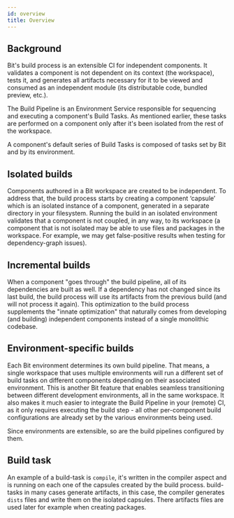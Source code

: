 ```yaml
---
id: overview
title: Overview
---
```


## Background

Bit's build process is an extensible CI for independent components. It validates a component is not dependent on its context (the workspace), tests it, and generates all artifacts necessary for it to be viewed and consumed as an independent module (its distributable code, bundled preview, etc.).

The Build Pipeline is an Environment Service responsible for sequencing and executing a component's Build Tasks. As mentioned earlier, these tasks are performed on a component only after it's been isolated from the rest of the workspace.

A component's default series of Build Tasks is composed of tasks set by Bit and by its environment.

## Isolated builds

Components authored in a Bit workspace are created to be independent.
To address that, the build process starts by creating a component ‘capsule’ which is an isolated instance of a component, generated in a separate directory in your filesystem.
Running the build in an isolated environment validates that a component is not coupled, in any way, to its workspace (a component that is not isolated may be able to use files and packages in the workspace.
For example, we may get false-positive results when testing for dependency-graph issues).

## Incremental builds

When a component "goes through" the build pipeline, all of its dependencies are built as well. If a dependency has not changed since its last build, the build process will use its artifacts from the previous build (and will not process it again). This optimization to the build process supplements the "innate optimization" that naturally comes from developing (and building) independent components instead of a single monolithic codebase.

## Environment-specific builds

Each Bit environment determines its own build pipeline. That means, a single workspace that uses multiple environments will run a different set of build tasks on different components depending on their associated environment. This is another Bit feature that enables seamless transitioning between different development environments, all in the same workspace. It also makes it much easier to integrate the Build Pipeline in your (remote) CI, as it only requires executing the build step - all other per-component build configurations are already set by the various environments being used.

Since environments are extensible, so are the build pipelines configured by them.

## Build task

An example of a build-task is `compile`, it's written in the compiler aspect and is running on each one of the capsules created by the build process. build-tasks in many cases generate artifacts, in this case, the compiler generates `dists` files and write them on the isolated capsules. There artifacts files are used later for example when creating packages.
